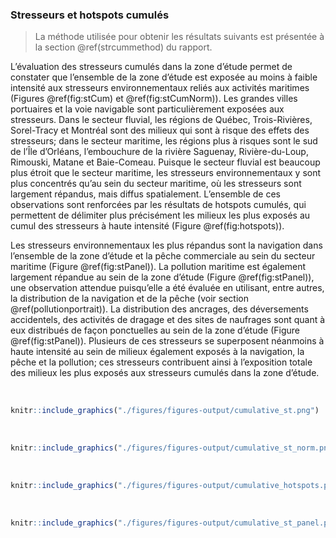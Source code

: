 ### Stresseurs et hotspots cumulés {#strcumresult}

> La méthode utilisée pour obtenir les résultats suivants est présentée à la section \@ref(strcummethod) du rapport.

L'évaluation des stresseurs cumulés dans la zone d'étude permet de constater que l'ensemble de la zone d'étude est exposée au moins à faible intensité aux stresseurs environnementaux reliés aux activités maritimes (Figures \@ref(fig:stCum) et \@ref(fig:stCumNorm)). Les grandes villes portuaires et la voie navigable sont particulièrement exposées aux stresseurs. Dans le secteur fluvial, les régions de Québec, Trois-Rivières, Sorel-Tracy et Montréal sont des milieux qui sont à risque des effets des stresseurs; dans le secteur maritime, les régions plus à risques sont le sud de l'Île d'Orléans, l'embouchure de la rivière Saguenay, Rivière-du-Loup, Rimouski, Matane et Baie-Comeau. Puisque le secteur fluvial est beaucoup plus étroit que le secteur maritime, les stresseurs environnementaux y sont plus concentrés qu'au sein du secteur maritime, où les stresseurs sont largement répandus, mais diffus spatialement. L'ensemble de ces observations sont renforcées par les résultats de hotspots cumulés, qui permettent de délimiter plus précisément les milieux les plus exposés au cumul des stresseurs à haute intensité (Figure \@ref(fig:hotspots)). 


Les stresseurs environnementaux les plus répandus sont la navigation dans l'ensemble de la zone d'étude et la pêche commerciale au sein du secteur maritime (Figure \@ref(fig:stPanel)). La pollution maritime est également largement répandue au sein de la zone d'étude (Figure \@ref(fig:stPanel)), une observation attendue puisqu'elle a été évaluée en utilisant, entre autres, la distribution de la navigation et de la pêche (voir section \@ref(pollutionportrait)). La distribution des ancrages, des déversements accidentels, des activités de dragage et des sites de naufrages sont quant à eux distribués de façon ponctuelles au sein de la zone d'étude (Figure \@ref(fig:stPanel)). Plusieurs de ces stresseurs se superposent néanmoins à haute intensité au sein de milieux également exposés à la navigation, la pêche et la pollution; ces stresseurs contribuent ainsi à l'exposition totale des milieux les plus exposés aux stresseurs cumulés dans la zone d'étude.

<br/>

```r
knitr::include_graphics("./figures/figures-output/cumulative_st.png")
```

<br/>

```r
knitr::include_graphics("./figures/figures-output/cumulative_st_norm.png")
```
<br/>

```r
knitr::include_graphics("./figures/figures-output/cumulative_hotspots.png")
```

<br/>

```r
knitr::include_graphics("./figures/figures-output/cumulative_st_panel.png")
```

<br/>
